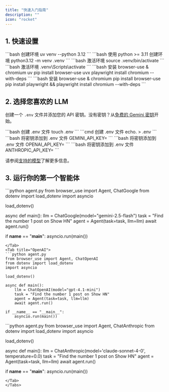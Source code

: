 ```yaml
---
title: "快速入门指南"
description: ""
icon: "rocket"
---
```


## 1. 快速设置

<Tabs>
<Tab title="uv">
```bash 创建环境 
uv venv --python 3.12
```
</Tab>
<Tab title="pip">
```bash 使用 python >= 3.11 创建环境 
python3.12 -m venv .venv
```
</Tab>
</Tabs>

<Tabs>
<Tab title="Mac/Linux">
```bash 激活环境
source .venv/bin/activate
```
</Tab>
<Tab title="Windows">
```bash 激活环境
.venv\Scripts\activate
```
</Tab>
</Tabs>

<Tabs>
<Tab title="uv">
```bash 安装 browser-use & chromium
uv pip install browser-use
uvx playwright install chromium --with-deps 
```
</Tab>
<Tab title="pip">
```bash 安装 browser-use & chromium
pip install browser-use
pip install playwright && playwright install chromium --with-deps
```
</Tab>
</Tabs>

## 2. 选择您喜欢的 LLM

创建一个 `.env` 文件并添加您的 API 密钥。没有密钥？从[免费的 Gemini 密钥](https://aistudio.google.com/app/u/1/apikey?pli=1)开始。

<Tabs>
<Tab title="Mac/Linux">
```bash 创建 .env 文件
touch .env
```
</Tab>
<Tab title="Windows">
```cmd 创建 .env 文件
echo. > .env
```
</Tab>
</Tabs>

<Tabs>
<Tab title="Google">
```bash 将密钥添加到 .env 文件
GEMINI_API_KEY=
```
</Tab>
<Tab title="OpenAI">
```bash 将密钥添加到 .env 文件
OPENAI_API_KEY=
```
</Tab>
<Tab title="Anthropic">
```bash 将密钥添加到 .env 文件
ANTHROPIC_API_KEY=
```
</Tab>
</Tabs>

请参阅[支持的模型](/customize/supported-models)了解更多信息。

## 3. 运行你的第一个智能体

<Tabs>
<Tab title="谷歌">
```python agent.py
from browser_use import Agent, ChatGoogle
from dotenv import load_dotenv
import asyncio

load_dotenv()

async def main():
    llm = ChatGoogle(model="gemini-2.5-flash")
    task = "Find the number 1 post on Show HN"
    agent = Agent(task=task, llm=llm)
    await agent.run()

if __name__ == "__main__":
    asyncio.run(main())
```
</Tab>
<Tab title="OpenAI">
```python agent.py
from browser_use import Agent, ChatOpenAI
from dotenv import load_dotenv
import asyncio

load_dotenv()

async def main():
    llm = ChatOpenAI(model="gpt-4.1-mini")
    task = "Find the number 1 post on Show HN"
    agent = Agent(task=task, llm=llm)
    await agent.run()

if __name__ == "__main__":
    asyncio.run(main())
```
</Tab>
<Tab title="Anthropic">
```python agent.py
from browser_use import Agent, ChatAnthropic
from dotenv import load_dotenv
import asyncio

load_dotenv()

async def main():
    llm = ChatAnthropic(model='claude-sonnet-4-0', temperature=0.0)
    task = "Find the number 1 post on Show HN"
    agent = Agent(task=task, llm=llm)
    await agent.run()

if __name__ == "__main__":
    asyncio.run(main())
```
</Tab>
</Tabs>
